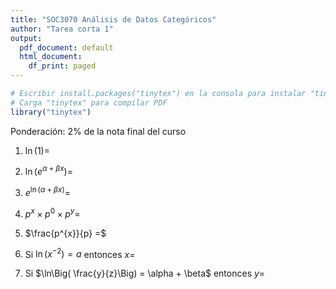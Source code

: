 ```yaml
---
title: "SOC3070 Análisis de Datos Categóricos"
author: "Tarea corta 1"
output:
  pdf_document: default
  html_document:
    df_print: paged
---
```


```r
# Escribir install.packages("tinytex") en la consola para instalar "tinytex"
# Carga "tinytex" para compilar PDF
library("tinytex")
```

Ponderación: 2% de la nota final del curso


1) $\ln(1) =$ 


2) $\ln(e^{\alpha + \beta x}) =$ 


3) $e^{\ln(\alpha + \beta x)} =$ 


4) $p^{x} \times p^{0}  \times p^{y} =$ 


5) $\frac{p^{x}}{p} =$ 


6) Si $\ln\Big(x^{-2}\Big) = a$ entonces $x =$ 


7) Si $\ln\Big( \frac{y}{z}\Big) = \alpha + \beta$ entonces $y =$

